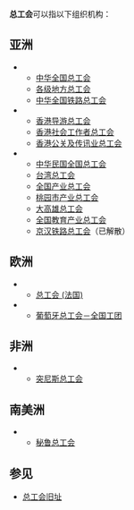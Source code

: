 '''总工会'''可以指以下组织机构：

== 亚洲 ==
* {{PRC}}
** [[中华全国总工会|中华全国总工会]]
** [[:Category:中华全国总工会|各级地方总工会]]
** [[中华全国铁路总工会|中华全国铁路总工会]]
* {{HKG}}
** [[香港导游总工会|香港导游总工会]]
** [[香港社会工作者总工会|香港社会工作者总工会]]
** [[香港公关及传讯业总工会|香港公关及传讯业总工会]]
* {{ROC}}
** [[中华民国全国总工会|中华民国全国总工会]]
** [[台湾总工会|台湾总工会]]
** [[全国产业总工会|全国产业总工会]]
** [[桃园市产业总工会|桃园市产业总工会]]
** [[大高雄总工会|大高雄总工会]]
** [[全国教育产业总工会|全国教育产业总工会]]
** [[京汉铁路总工会|京汉铁路总工会]]（已解散）

== 欧洲 ==
* {{FRA}}
** [[总工会_(法国)|总工会 (法国)]]
* {{PRT}}
** [[葡萄牙总工会－全国工团|葡萄牙总工会－全国工团]]

== 非洲 ==
* {{TUN}}
** [[突尼斯总工会|突尼斯总工会]]

== 南美洲 ==
* {{PER}}
** [[秘鲁总工会|秘鲁总工会]]

== 参见 ==
* [[总工会旧址|总工会旧址]]

{{disambig|cat=三字组织机构消歧义}}